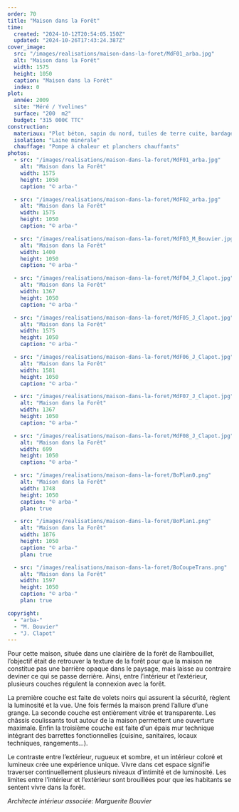 ```yaml
---
order: 70
title: "Maison dans la Forêt"
time:
  created: "2024-10-12T20:54:05.150Z"
  updated: "2024-10-26T17:43:24.387Z"
cover_image:
  src: "/images/realisations/maison-dans-la-foret/MdF01_arba.jpg"
  alt: "Maison dans la Forêt"
  width: 1575
  height: 1050
  caption: "Maison dans la Forêt"
  index: 0
plot:
  année: 2009
  site: "Méré / Yvelines"
  surface: "200  m2"
  budget: "315 000€ TTC"
construction:
  materiaux: "Plot béton, sapin du nord, tuiles de terre cuite, bardage mélèze"
  isolation: "Laine minérale"
  chauffage: "Pompe à chaleur et planchers chauffants"
photos:
  - src: "/images/realisations/maison-dans-la-foret/MdF01_arba.jpg"
    alt: "Maison dans la Forêt"
    width: 1575
    height: 1050
    caption: "© arba-"

  - src: "/images/realisations/maison-dans-la-foret/MdF02_arba.jpg"
    alt: "Maison dans la Forêt"
    width: 1575
    height: 1050
    caption: "© arba-"

  - src: "/images/realisations/maison-dans-la-foret/MdF03_M_Bouvier.jpg"
    alt: "Maison dans la Forêt"
    width: 1400
    height: 1050
    caption: "© arba-"

  - src: "/images/realisations/maison-dans-la-foret/MdF04_J_Clapot.jpg"
    alt: "Maison dans la Forêt"
    width: 1367
    height: 1050
    caption: "© arba-"

  - src: "/images/realisations/maison-dans-la-foret/MdF05_J_Clapot.jpg"
    alt: "Maison dans la Forêt"
    width: 1575
    height: 1050
    caption: "© arba-"

  - src: "/images/realisations/maison-dans-la-foret/MdF06_J_Clapot.jpg"
    alt: "Maison dans la Forêt"
    width: 1581
    height: 1050
    caption: "© arba-"

  - src: "/images/realisations/maison-dans-la-foret/MdF07_J_Clapot.jpg"
    alt: "Maison dans la Forêt"
    width: 1367
    height: 1050
    caption: "© arba-"

  - src: "/images/realisations/maison-dans-la-foret/MdF08_J_Clapot.jpg"
    alt: "Maison dans la Forêt"
    width: 699
    height: 1050
    caption: "© arba-"

  - src: "/images/realisations/maison-dans-la-foret/BoPlan0.png"
    alt: "Maison dans la Forêt"
    width: 1748
    height: 1050
    caption: "© arba-"
    plan: true

  - src: "/images/realisations/maison-dans-la-foret/BoPlan1.png"
    alt: "Maison dans la Forêt"
    width: 1876
    height: 1050
    caption: "© arba-"
    plan: true

  - src: "/images/realisations/maison-dans-la-foret/BoCoupeTrans.png"
    alt: "Maison dans la Forêt"
    width: 1597
    height: 1050
    caption: "© arba-"
    plan: true

copyright:
  - "arba-"
  - "M. Bouvier"
  - "J. Clapot"
---
```


Pour cette maison, située dans une clairière de la forêt de Rambouillet, l’objectif était de retrouver la texture de la forêt pour que la maison ne constitue pas une barrière opaque dans le paysage, mais laisse au contraire deviner ce qui se passe derrière. Ainsi, entre l’intérieur et l’extérieur, plusieurs couches régulent la connexion avec la forêt.

La première couche est faite de volets noirs qui assurent la sécurité, règlent la luminosité et la vue. Une fois fermés la maison prend l’allure d’une grange.
La seconde couche est entièrement vitrée et transparente. Les châssis coulissants tout autour de la maison permettent une ouverture maximale.
Enfin la troisième couche est faite d’un épais mur technique intégrant des barrettes fonctionnelles (cuisine, sanitaires, locaux techniques, rangements…).

Le contraste entre l’extérieur, rugueux et sombre, et un intérieur coloré et lumineux crée une expérience unique. Vivre dans cet espace signifie traverser continuellement plusieurs niveaux d’intimité et de luminosité. Les limites entre l’intérieur et l’extérieur sont brouillées pour que les habitants se sentent vivre dans la forêt.

_Architecte intérieur associée: Marguerite Bouvier_
